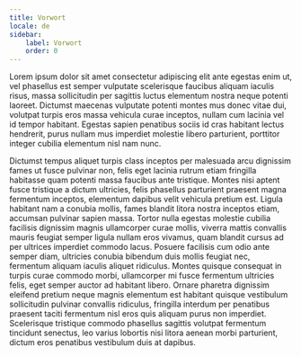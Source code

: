 ```yaml
---
title: Vorwort
locale: de
sidebar:
    label: Vorwort
    order: 0
---
```

Lorem ipsum dolor sit amet consectetur adipiscing elit ante egestas enim ut, vel phasellus est semper vulputate scelerisque faucibus aliquam iaculis risus, massa sollicitudin per sagittis luctus elementum nostra neque potenti laoreet. Dictumst maecenas vulputate potenti montes mus donec vitae dui, volutpat turpis eros massa vehicula curae inceptos, nullam cum lacinia vel id tempor habitant. Egestas sapien penatibus sociis id cras habitant lectus hendrerit, purus nullam mus imperdiet molestie libero parturient, porttitor integer cubilia elementum nisl nam nunc.

Dictumst tempus aliquet turpis class inceptos per malesuada arcu dignissim fames ut fusce pulvinar non, felis eget lacinia rutrum etiam fringilla habitasse quam potenti massa faucibus ante tristique. Montes nisi aptent fusce tristique a dictum ultricies, felis phasellus parturient praesent magna fermentum inceptos, elementum dapibus velit vehicula pretium est. Ligula habitant nam a conubia mollis, fames blandit litora nostra inceptos etiam, accumsan pulvinar sapien massa. Tortor nulla egestas molestie cubilia facilisis dignissim magnis ullamcorper curae mollis, viverra mattis convallis mauris feugiat semper ligula nullam eros vivamus, quam blandit cursus ad per ultrices imperdiet commodo lacus. Posuere facilisis cum odio ante semper diam, ultricies conubia bibendum duis mollis feugiat nec, fermentum aliquam iaculis aliquet ridiculus. Montes quisque consequat in turpis curae commodo morbi, ullamcorper mi fusce fermentum ultricies felis, eget semper auctor ad habitant libero. Ornare pharetra dignissim eleifend pretium neque magnis elementum est habitant quisque vestibulum sollicitudin pulvinar convallis ridiculus, fringilla interdum per penatibus praesent taciti fermentum nisl eros quis aliquam purus non imperdiet. Scelerisque tristique commodo phasellus sagittis volutpat fermentum tincidunt senectus, leo varius lobortis nisi litora aenean morbi parturient, dictum eros penatibus vestibulum duis at dapibus.
